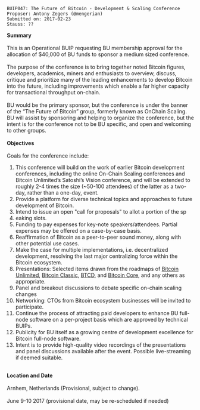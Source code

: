 <pre>
BUIP047: The Future of Bitcoin - Development & Scaling Conference
Proposer: Antony Zegers (@mengerian)
Submitted on: 2017-02-23
Stauss: ??
</pre>

'''Summary'''<br />
<br />
This is an Operational BUIP requesting BU membership approval for the allocation of $40,000 of BU funds to sponsor a medium sized conference.<br />
<br />
The purpose of the conference is to bring together noted Bitcoin figures, developers, academics, miners and enthusiasts to overview, discuss, critique and prioritize many of the leading enhancements to develop Bitcoin into the future, including improvements which enable a far higher capacity for transactional throughput on-chain.<br />
<br />
BU would be the primary sponsor, but the conference is under the banner of the “The Future of Bitcoin” group, formerly known as OnChain Scaling. BU will assist by sponsoring and helping to organize the conference, but the intent is for the conference not to be BU specific, and open and welcoming to other groups.<br />
'''<br />
Objectives'''<br />
<br />
Goals for the conference include:

# This conference will build on the work of earlier Bitcoin development conferences, including the online On-Chain Scaling conferences and Bitcoin Unlimited’s Satoshi’s Vision conference, and will be extended to roughly 2-4 times the size (~50-100 attendees) of the latter as a two-day, rather than a one-day, event.
# Provide a platform for diverse technical topics and approaches to future development of Bitcoin.
# Intend to issue an open &quot;call for proposals&quot; to allot a portion of the sp
# eaking slots.
# Funding to pay expenses for key-note speakers/attendees. Partial expenses may be offered on a case-by-case basis.
# Reaffirmation of Bitcoin as a peer-to-peer sound money, along with other potential use cases.
# Make the case for multiple implementations, i.e. decentralized development, resolving the last major centralizing force within the Bitcoin ecosystem.
# Presentations: Selected items drawn from the roadmaps of [https://bitco.in/forum/threads/bitcoin-unlimited-proposed-development-roadmap.1401/ Bitcoin Unlimited], [https://bitcoinclassic.com/roadmap.html Bitcoin Classic], [https://github.com/btcsuite/btcd BTCD], and [https://bitcoin.org/en/bitcoin-core/capacity-increases Bitcoin Core], and any others as appropriate.
# Panel and breakout discussions to debate specific on-chain scaling changes
# Networking: CTOs from Bitcoin ecosystem businesses will be invited to participate.
# Continue the process of attracting paid developers to enhance BU full-node software on a per-project basis which are approved by technical BUIPs.
# Publicity for BU itself as a growing centre of development excellence for Bitcoin full-node software.
# Intent is to provide high-quality video recordings of the presentations and panel discussions available after the event. Possible live-streaming if deemed suitable.

'''<br />
Location and Date'''<br />
<br />
Arnhem, Netherlands (Provisional, subject to change).<br />
<br />
June 9-10 2017 (provisional date, may be re-scheduled if needed)

